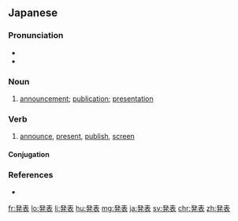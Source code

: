 ==Japanese==
{{ja-kanjitab|はつ|ひょう|yomi=on|k1=はっ|k2=ぴょう}}

===Pronunciation===
* {{ja-pron|はっぴょう|y=o|acc=0|acc_ref=NHK}}
* {{audio|Ja-happyou.ogg|Audio|lang=ja}}

===Noun===
{{ja-noun|はっぴょう}}

# [[announcement]]; [[publication]]; [[presentation]]

===Verb===
{{ja-verb-suru|はっぴょう}}

# [[announce]], [[present]], [[publish]], [[screen#Verb|screen]]

====Conjugation====
{{ja-suru|はっぴょう}}

===References===
* {{R:Shogakukan}}
<references/>

[[fr:発表]]
[[lo:発表]]
[[li:発表]]
[[hu:発表]]
[[mg:発表]]
[[ja:発表]]
[[sv:発表]]
[[chr:発表]]
[[zh:発表]]